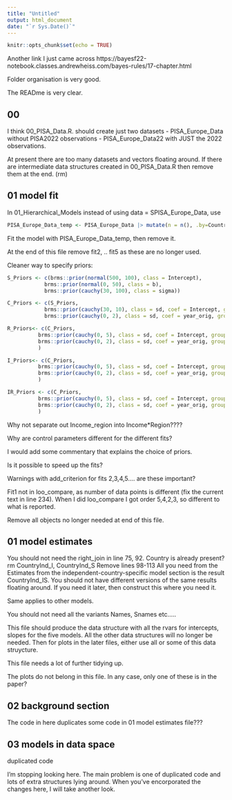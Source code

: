 ```yaml
---
title: "Untitled"
output: html_document
date: "`r Sys.Date()`"
---
```


```r
knitr::opts_chunk$set(echo = TRUE)
```

Another link I just came across
https://bayesf22-notebook.classes.andrewheiss.com/bayes-rules/17-chapter.html


Folder organisation is very good.

The READme is very clear.

## 00

I think 00_PISA_Data.R. should create just two datasets
- PISA_Europe_Data without PISA2022 observations
- PISA_Europe_Data22 with JUST the 2022 observations.

At present there are too many datasets and vectors floating around. If there are intermediate data structures created in 00_PISA_Data.R then remove them at the end. (rm)

## 01 model fit

In 01_Hierarchical_Models instead of using data = SPISA_Europe_Data, use 

```r

PISA_Europe_Data_temp <- PISA_Europe_Data |> mutate(n = n(), .by=Country) |> filter(n > 1) 

```
Fit the model with PISA_Europe_Data_temp, then remove it.

At the end of this file remove fit2, .. fit5 as these are no longer used.


Cleaner way to specify priors:

```r
S_Priors <- c(brms::prior(normal(500, 100), class = Intercept),
            brms::prior(normal(0, 50), class = b),
            brms::prior(cauchy(30, 100), class = sigma))

C_Priors <- c(S_Priors,
            brms::prior(cauchy(30, 10), class = sd, coef = Intercept, group=Country), # why (30,10)?? Check
            brms::prior(cauchy(0, 2), class = sd, coef = year_orig, group=Country))

R_Priors<- c(C_Priors,
          brms::prior(cauchy(0, 5), class = sd, coef = Intercept, group= Region),
          brms::prior(cauchy(0, 2), class = sd, coef = year_orig, group= Region)
          )

I_Priors<- c(C_Priors,
          brms::prior(cauchy(0, 5), class = sd, coef = Intercept, group= Income),
          brms::prior(cauchy(0, 2), class = sd, coef = year_orig, group= Income)
          )

IR_Priors <- c(C_Priors,
          brms::prior(cauchy(0, 5), class = sd, coef = Intercept, group= Income_region),
          brms::prior(cauchy(0, 2), class = sd, coef = year_orig, group= Income_region)
          )
```


Why not separate out Income_region into Income*Region????

Why are control parameters different for the different fits?

I would add some commentary that explains the choice of priors.

Is it possible to speed up the fits?

Warnings with add_criterion for fits 2,3,4,5.... are these important?


Fit1 not in loo_compare, as number of data points is different (fix the current text in line 234).  When I did loo_compare I got order 5,4,2,3, so different to what is reported.


Remove all objects no longer needed at end of this file.


## 01 model estimates

You should not need the right_join in line 75, 92. Country is already present?
rm CountryInd_I, CountryInd_S
Remove lines 98-113
All you need from the Estimates from the independent-country-specific model section is the result CountryInd_IS. You should not have different versions of the same results floating around. If you need it later, then construct this where you need it.

Same applies to other models.

You should not need all the variants Names, Snames etc..... 


This file should produce the data structure with all the rvars for intercepts, slopes for the five models. All the other data structures will no longer be needed. Then for plots in the later files, either use all or some of this data struycture.

This file needs a lot of further tidying up.



The plots do not belong in this file. In any case, only one of these is in the paper?




## 02 background section

The code in here duplicates some code in 01 model estimates file???

## 03 models in data space

duplicated code


I'm stopping looking here. The main problem is one of duplicated code and lots of extra structures lying around. When you've encorporated the changes here, I will take another look.


